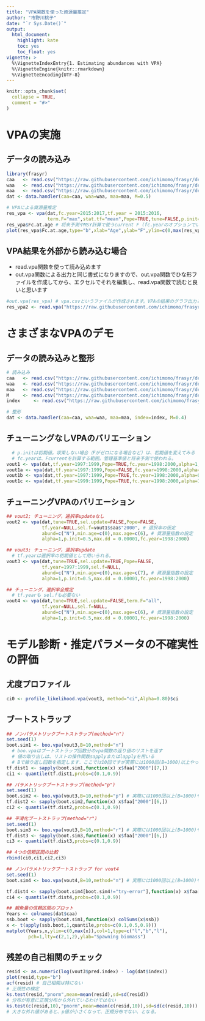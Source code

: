 ```yaml
---
title: "VPA関数を使った資源量推定"
author: "市野川桃子"
date: "`r Sys.Date()`"
output:
  html_document:
    highlight: kate
    toc: yes
    toc_float: yes
vignette: >
  %\VignetteIndexEntry{1. Estimating abundances with VPA}
  %\VignetteEngine{knitr::rmarkdown}
  %\VignetteEncoding{UTF-8}
---
```


```r
knitr::opts_chunk$set(
  collapse = TRUE,
  comment = "#>"
)
```

# VPAの実施
## データの読み込み
```r
library(frasyr)
caa   <- read.csv("https://raw.githubusercontent.com/ichimomo/frasyr/dev/data-raw/ex2_caa.csv",  row.names=1)
waa   <- read.csv("https://raw.githubusercontent.com/ichimomo/frasyr/dev/data-raw/ex2_waa.csv",  row.names=1)
maa   <- read.csv("https://raw.githubusercontent.com/ichimomo/frasyr/dev/data-raw/ex2_maa.csv",  row.names=1)
dat <- data.handler(caa=caa, waa=waa, maa=maa, M=0.5)

# VPAによる資源量推定
res_vpa <- vpa(dat,fc.year=2015:2017,tf.year = 2015:2016,
               term.F="max",stat.tf="mean",Pope=TRUE,tune=FALSE,p.init=0.5)
res_vpa$Fc.at.age # 将来予測やMSY計算で使うcurrent F (fc.yearのオプションでいつのFの平均かが指定される)
plot(res_vpa$Fc.at.age,type="b",xlab="Age",ylab="F",ylim=c(0,max(res_vpa$Fc.at.age)))
```

## VPA結果を外部から読み込む場合

- read.vpa関数を使って読み込めます
- out.vpa関数による出力と同じ書式になりますので、out.vpa関数でひな形ファイルを作成してから、エクセルでそれを編集し、read.vpa関数で読むと良いと思います

```r
#out.vpa(res_vpa) # vpa.csvというファイルが作成されます。VPAの結果のグラフ出力となるvpa.pdfも出力されます。
res_vpa2 <- read.vpa("https://raw.githubusercontent.com/ichimomo/frasyr/dev/data-raw/ex2_vpa.csv") # vpa.csvを編集後、read.vpa関数で読み込みます
```

# さまざまなVPAのデモ

## データの読み込みと整形
```r
# 読み込み
caa   <- read.csv("https://raw.githubusercontent.com/ichimomo/frasyr/dev/data-raw/ex1_caa.csv",  row.names=1)
waa   <- read.csv("https://raw.githubusercontent.com/ichimomo/frasyr/dev/data-raw/ex1_waa.csv",  row.names=1)
maa   <- read.csv("https://raw.githubusercontent.com/ichimomo/frasyr/dev/data-raw/ex1_maa.csv",  row.names=1)
M     <- read.csv("https://raw.githubusercontent.com/ichimomo/frasyr/dev/data-raw/ex1_M.csv",  row.names=1)
index     <- read.csv("https://raw.githubusercontent.com/ichimomo/frasyr/dev/data-raw/ex1_index.csv",  row.names=1)

# 整形
dat <- data.handler(caa=caa, waa=waa, maa=maa, index=index, M=0.4)
```

## チューニングなしVPAのバリエーション 
```r
  # p.initは初期値。収束しない場合（Fがゼロになる場合など）は、初期値を変えてみる
  # fc.yearは、Fcurrentを計算する範囲。管理基準値と将来予測で使われる。
vout1 <- vpa(dat,tf.year=1997:1999,Pope=TRUE,fc.year=1998:2000,alpha=1,p.init=0.5) 
vout1a <- vpa(dat,tf.year=1997:1999,Pope=FALSE,fc.year=1998:2000,alpha=1,p.init=0.5)
vout1b <- vpa(dat,tf.year=1997:1999,Pope=TRUE,fc.year=1998:2000,alpha=0.5,p.init=0.5)
vout1c <- vpa(dat,tf.year=1999:1999,Pope=TRUE,fc.year=1998:2000,alpha=1,p.init=0.5) 
```

## チューニングVPAのバリエーション
```r
## vout2; チューニング，選択率updateなし
vout2 <- vpa(dat,tune=TRUE,sel.update=FALSE,Pope=FALSE,
             tf.year=NULL,sel.f=vout1$saa$"2000", # 選択率の仮定
             abund=c("N"),min.age=c(0),max.age=c(6), # 資源量指数の設定
             alpha=1,p.init=0.5,max.dd = 0.00001,fc.year=1998:2000)

## vout3; チューニング，選択率update
  # tf.yearは選択率の初期値として用いられる。
vout3 <- vpa(dat,tune=TRUE,sel.update=TRUE,Pope=FALSE,
             tf.year=1997:1999,sel.f=NULL, 
             abund=c("N"),min.age=c(0),max.age=c(7), # 資源量指数の設定
             alpha=1,p.init=0.5,max.dd = 0.00001,fc.year=1998:2000)

## チューニング，選択率全推定
  # tf.yearも sel.fも必要ない
vout4 <- vpa(dat,tune=TRUE,sel.update=FALSE,term.F="all",
             tf.year=NULL,sel.f=NULL,
             abund=c("N"),min.age=c(0),max.age=c(6), # 資源量指数の設定
             alpha=1,p.init=0.5,max.dd = 0.00001,fc.year=1998:2000)
```

# モデル診断・推定パラメータの不確実性の評価

## 尤度プロファイル
```r
ci0 <- profile_likelihood.vpa(vout3, method="ci",Alpha=0.80)$ci
```

## ブートストラップ
```r
## ノンパラメトリックブートストラップ(method="n")
set.seed(1)
boot.sim1 <- boo.vpa(vout3,B=10,method="n")
  # boo.vpaはブートストラップ回数分のvpa関数の返り値のリストを返す
  # 値の取り出しは、リストの操作関数sapplyまたはlapplyを用いる
  # Bで繰り返し回数を指定します．ここでは10回ですが実際には1000回(B=1000)以上やってください
tf.dist1 <- sapply(boot.sim1,function(x) x$faa["2000"][7,])
ci1 <- quantile(tf.dist1,probs=c(0.1,0.9))

## パラメトリックブートストラップ(method="p")
set.seed(1)
boot.sim2 <- boo.vpa(vout3,B=10,method="p") # 実際には1000回以上(B=1000)やってください
tf.dist2 <- sapply(boot.sim2,function(x) x$faa["2000"][6,])
ci2 <- quantile(tf.dist2,probs=c(0.1,0.9))

## 平滑化ブートストラップ(method="r")
set.seed(1) 
boot.sim3 <- boo.vpa(vout3,B=10,method="r") # 実際には1000回以上(B=1000)やってください
tf.dist3 <- sapply(boot.sim3,function(x) x$faa["2000"][6,])
ci3 <- quantile(tf.dist3,probs=c(0.1,0.9))

## 4つの信頼区間の比較
rbind(ci0,ci1,ci2,ci3)

## ノンパラメトリックブートストラップ for vout4
set.seed(1)
boot.sim4 <- boo.vpa(vout4,B=10,method="n") # 実際には1000回以上(B=1000)やってください

tf.dist4 <- sapply(boot.sim4[boot.sim4!="try-error"],function(x) x$faa["2000"][7,])
ci4 <- quantile(tf.dist4,probs=c(0.1,0.9))

## 親魚量の信頼区間のプロット
Years <- colnames(dat$caa)
ssb.boot <- sapply(boot.sim1,function(x) colSums(x$ssb))
x <- t(apply(ssb.boot,1,quantile,probs=c(0.1,0.5,0.9)))
matplot(Years,x,ylim=c(0,max(x)),col=1,type=c("l","b","l"),
        pch=1,lty=c(2,1,2),ylab="Spawning biomass")
```

## 残差の自己相関のチェック
```r
resid <- as.numeric(log(vout3$pred.index) - log(dat$index))
plot(resid,type="b")
acf(resid) # 自己相関は特にない
# 正規性の検定
ks.test(resid,"pnorm",mean=mean(resid),sd=sd(resid))
# 分布が有意に正規分布から外れているわけではない
ks.test(c(resid,10),"pnorm",mean=mean(c(resid,10)),sd=sd(c(resid,10)))
# 大きな外れ値があると、p値が小さくなって、正規分布でない、となる。
```

